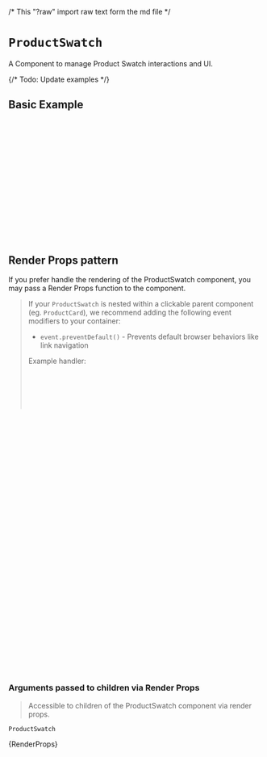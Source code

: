/* This "?raw" import raw text form the md file */

<Meta of={ProductSwatchStories} />

# `ProductSwatch`

A Component to manage Product Swatch interactions and UI.

<Canvas of={ProductSwatchStories.Primary} />

{/* Todo: Update examples */}

## Basic Example

```jsx
import React from 'react';
import { CioPlp, ProductSwatch, useProductSwatch } from '@constructor-io/constructorio-ui-plp';

const apiKey = 'MY_API_KEY';

function MyComponent() {
  const { swatchList, selectedVariation, selectVariation } = useProductSwatch({ item });

  return (
    <>
      <CioPlp apiKey={MY_API_KEY}>
        <ProductSwatch swatchObject={{ swatchList, selectedVariation, selectVariation }} />
      </CioPlp>
    </>
  );
}
```

## Render Props pattern

If you prefer handle the rendering of the ProductSwatch component, you may pass a Render Props function to the component.

> If your `ProductSwatch` is nested within a clickable parent component (eg. `ProductCard`), we recommend adding the following event modifiers to your container:
>
> - `event.preventDefault()` - Prevents default browser behaviors like link navigation
>
> Example handler:
>
> ```js
> onClickHandler={(event) => {
>   event.preventDefault();
> }}
>
> <div onClick={onClickHandler}></div>
> ```

```jsx
import { CioPlp, ProductSwatch } from '@constructor-io/constructorio-ui-plp'

function myApp() {
  ...

  return (
    <CioPlp apiKey={YOUR_API_KEY}>
      <ProductSwatch>
        {
          ({
            swatchList,
            selectedVariation,
            selectVariation,
          }) => (
            <ul>
            {swatchList?.map((swatch) => (
              <li
                key={swatch.variationId}
                className={`cio-swatch-item ${
                  selectedVariation?.variationId === swatch.variationId ? 'cio-swatch-selected' : ''
                }`}
                onClick={() => selectVariation(swatch)}
                style={{
                  background: swatch?.swatchPreview
                }}
              />
            ))}
            </ul>
           )
        }
      </ProductSwatch>
    </CioPlp>
  )
}
```

### Arguments passed to children via Render Props

> Accessible to children of the ProductSwatch component via render props.

`ProductSwatch`

<Markdown>{RenderProps}</Markdown>
